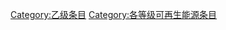 {{catmore1|[[Wikipedia:可再生能源专题|Wikipedia:可再生能源专题]]}}
{{Articles by Quality|topic=可再生能源|project=可再生能源|format=TOC}}
{{emptycat}}

[[Category:乙级条目|Category:乙级条目]]
[[Category:各等级可再生能源条目|Category:各等级可再生能源条目]]